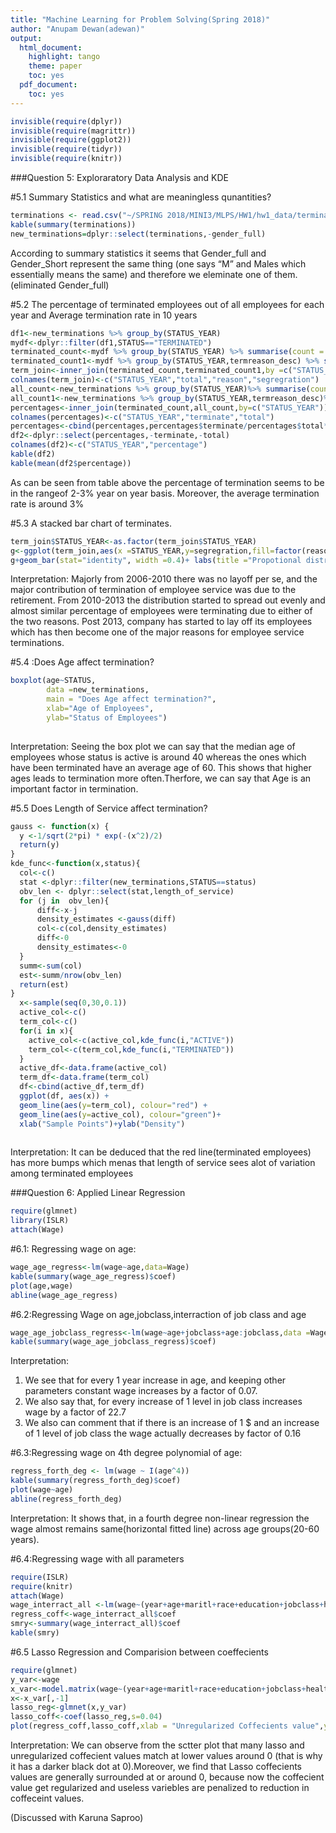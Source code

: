 ```yaml
---
title: "Machine Learning for Problem Solving(Spring 2018)"
author: "Anupam Dewan(adewan)"
output:
  html_document:
    highlight: tango
    theme: paper
    toc: yes
  pdf_document:
    toc: yes
---
```


```r
invisible(require(dplyr))
invisible(require(magrittr))
invisible(require(ggplot2))
invisible(require(tidyr))
invisible(require(knitr))
```

###Question 5: Exploraratory Data Analysis and KDE

#5.1 Summary Statistics and what are meaningless qunantities?
  
```r
terminations <- read.csv("~/SPRING 2018/MINI3/MLPS/HW1/hw1_data/termination.csv")
kable(summary(terminations))
new_terminations=dplyr::select(terminations,-gender_full)
```

According to summary statistics it seems that Gender_full and Gender_Short represent the same thing (one says "M" and Males which essentially means the same) and therefore we eleminate one of them.(eliminated Gender_full)

#5.2 The percentage of terminated employees out of all employees for each year and Average termination rate in 10 years
 
```r
df1<-new_terminations %>% group_by(STATUS_YEAR)
mydf<-dplyr::filter(df1,STATUS=="TERMINATED")
terminated_count<-mydf %>% group_by(STATUS_YEAR) %>% summarise(count = n())
terminated_count1<-mydf %>% group_by(STATUS_YEAR,termreason_desc) %>% summarise(count = n())
term_join<-inner_join(terminated_count,terminated_count1,by =c("STATUS_YEAR"))
colnames(term_join)<-c("STATUS_YEAR","total","reason","segregration")
all_count<-new_terminations %>% group_by(STATUS_YEAR)%>% summarise(count = n())
all_count1<-new_terminations %>% group_by(STATUS_YEAR,termreason_desc)%>% summarise(count = n())
percentages<-inner_join(terminated_count,all_count,by=c("STATUS_YEAR"))
colnames(percentages)<-c("STATUS_YEAR","terminate","total")
percentages<-cbind(percentages,percentages$terminate/percentages$total*100)
df2<-dplyr::select(percentages,-terminate,-total)
colnames(df2)<-c("STATUS_YEAR","percentage")
kable(df2)
kable(mean(df2$percentage))
```

As can be seen from table above the percentage of termination seems to be in the rangeof 2-3% year on year basis.
Moreover, the average termination rate is around 3%

#5.3 A stacked bar chart of terminates.
  
```r
term_join$STATUS_YEAR<-as.factor(term_join$STATUS_YEAR)
g<-ggplot(term_join,aes(x =STATUS_YEAR,y=segregration,fill=factor(reason)))
g+geom_bar(stat="identity", width =0.4)+ labs(title ="Propotional distribution of different types of termination",x="Years",y="Number of terminated emoloyees",fill="Reasons")
```

Interpretation:
Majorly from 2006-2010 there was no layoff per se, and the major contribution of termination of employee service was due to the retirement.
From 2010-2013 the distribution started to spread out evenly and almost similar percentage of employees were terminating due to either of the two reasons.
Post 2013, company has started to lay off its employees which has then become one of the major reasons for employee service terminations.

#5.4 :Does Age affect termination?
  
```r
boxplot(age~STATUS,
        data =new_terminations, 
        main = "Does Age affect termination?",
        xlab="Age of Employees", 
        ylab="Status of Employees")
      
```

Interpretation:
Seeing the box plot we can say that the median age of employees whose status is active is around 40 whereas the ones which have been terminated have an average age of 60.
This shows that higher ages leads to termination more often.Therfore, we can say that Age is an important factor in termination.


#5.5 Does Length of Service affect termination? 
  
```r
gauss <- function(x) {
  y <-1/sqrt(2*pi) * exp(-(x^2)/2)
  return(y)
}
kde_func<-function(x,status){
  col<-c()
  stat <-dplyr::filter(new_terminations,STATUS==status)
  obv_len <- dplyr::select(stat,length_of_service)
  for (j in  obv_len){
      diff<-x-j
      density_estimates <-gauss(diff)
      col<-c(col,density_estimates)
      diff<-0
      density_estimates<-0
  }
  summ<-sum(col)
  est<-summ/nrow(obv_len)
  return(est)
}
  x<-sample(seq(0,30,0.1))
  active_col<-c()
  term_col<-c()
  for(i in x){
    active_col<-c(active_col,kde_func(i,"ACTIVE"))
    term_col<-c(term_col,kde_func(i,"TERMINATED"))
  }  
  active_df<-data.frame(active_col)
  term_df<-data.frame(term_col)
  df<-cbind(active_df,term_df)
  ggplot(df, aes(x)) +                   
  geom_line(aes(y=term_col), colour="red") + 
  geom_line(aes(y=active_col), colour="green")+
  xlab("Sample Points")+ylab("Density")
  
```

Interpretation:
It can be deduced that the red line(terminated employees) has more bumps which menas that length of service sees alot of variation among terminated employees

###Question 6: Applied Linear Regression

```r
require(glmnet)
library(ISLR)
attach(Wage)
```

#6.1: Regressing wage on age:

```r
wage_age_regress<-lm(wage~age,data=Wage)
kable(summary(wage_age_regress)$coef)
plot(age,wage)
abline(wage_age_regress)
```

#6.2:Regressing Wage on age,jobclass,interraction of job class and age
  
```r
wage_age_jobclass_regress<-lm(wage~age+jobclass+age:jobclass,data =Wage)
kable(summary(wage_age_jobclass_regress)$coef)
```

Interpretation:

1) We see that for every 1 year increase in age, and keeping other parameters constant wage       increases by  a factor of 0.07.
2) We also say that, for every increase of 1 level in job class increases wage by a factor of     22.7
3) We also can comment that if there is an increase of 1 $ and an increase of 1 level of job class the wage actually decreases by factor of 0.16

#6.3:Regressing wage on 4th degree polynomial of age:

```r
regress_forth_deg <- lm(wage ~ I(age^4))
kable(summary(regress_forth_deg)$coef)
plot(wage~age)
abline(regress_forth_deg)
```

Interpretation:
It shows that, in a fourth degree non-linear regression the wage almost remains same(horizontal fitted line) across age groups(20-60 years).


#6.4:Regressing wage with all parameters

```r
require(ISLR)
require(knitr)
attach(Wage)
wage_interract_all <-lm(wage~(year+age+maritl+race+education+jobclass+health+health_ins)^2,data=Wage)
regress_coff<-wage_interract_all$coef
smry<-summary(wage_interract_all)$coef
kable(smry)
```

#6.5 Lasso Regression and Comparision between coeffecients

```r
require(glmnet)
y_var<-wage
x_var<-model.matrix(wage~(year+age+maritl+race+education+jobclass+health+health_ins)^2,data=Wage)
x<-x_var[,-1]
lasso_reg<-glmnet(x,y_var)
lasso_coff<-coef(lasso_reg,s=0.04)
plot(regress_coff,lasso_coff,xlab = "Unregularized Coffecients value",ylab="Lasso Coffecients value",title("Lasso V/s Unregularized Coffecients Comparison"))
```

Interpretation:
We can observe from the sctter plot that many lasso and unregularized coffecient values match at lower values around 0 (that is why it has a darker black dot at 0).Moreover, we find that Lasso coffecients values are generally surrounded at or around 0, because now the coffecient value get regularized and useless variebles are penalized to reduction in coffeceint values.

(Discussed with Karuna Saproo)


